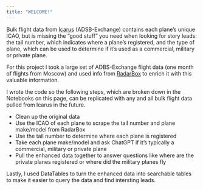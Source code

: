 ```yaml
---
title: "WELCOME!"
---
```


Bulk flight data from [Icarus](https://icarus.flights/) (ADSB-Exchange) contains each plane's unique ICAO, 
but is missing the "good stuff" you need when looking for story leads: the tail number, which indicates where a plane's registered, 
and the type of plane, which can be used to determine if it's used as a commercial, military or private plane.  

For this project I took a large set of ADBS-Exchange flight data (one month of flights from Moscow) and used info from [RadarBox](https://www.radarbox.com/) to enrich it with this valuable information. 

I wrote the code so the following steps, which are broken down in the Notebooks on this page, can be replicated with any and all bulk flight data pulled from Icarus in the future.

- Clean up the original data 
- Use the ICAO of each plane to scrape the tail number and plane make/model from RadarBox 
- Use the tail number to determine where each plane is registered
- Take each plane make/model and ask ChatGPT if it's typically a commercial, military or private plane
- Pull the enhanced data together to answer questions like where are the private planes registered or where did the military planes fly

Lastly, I used DataTables to turn the enhanced data into searchable tables to make it easier to query the data and find intersting leads. 

